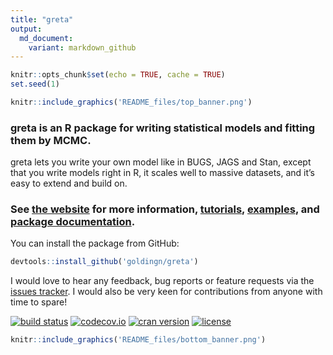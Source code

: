 ```yaml
---
title: "greta"
output:
  md_document:
    variant: markdown_github
---
```


```r
knitr::opts_chunk$set(echo = TRUE, cache = TRUE)
set.seed(1)
```

```r
knitr::include_graphics('README_files/top_banner.png')
```

### greta is an R package for writing statistical models and fitting them by MCMC.

greta lets you write your own model like in BUGS, JAGS and Stan, except that you write models right in R, it scales well to massive datasets, and it's easy to extend and build on.

### See [the website](https://goldingn.github.io/greta/) for more information,  [tutorials](https://goldingn.github.io/greta/getting_started.html), [examples](https://goldingn.github.io/greta/example_models.html), and [package documentation](https://goldingn.github.io/greta/reference-index.html).

You can install the package from GitHub:
```r
devtools::install_github('goldingn/greta')
```

I would love to hear any feedback, bug reports or feature requests via the [issues tracker](https://github.com/goldingn/greta/issues). I would also be very keen for contributions from anyone with time to spare!


[![build status](https://travis-ci.org/goldingn/greta.svg?branch=master)](https://travis-ci.org/goldingn/greta)
[![codecov.io](https://codecov.io/github/goldingn/greta/coverage.svg?branch=master)](https://codecov.io/github/goldingn/greta?branch=master)
[![cran version](http://www.r-pkg.org/badges/version/greta)](https://cran.rstudio.com/web/packages/greta)
[![license](https://img.shields.io/badge/License-Apache%202.0-blue.svg)](https://opensource.org/licenses/Apache-2.0)
```r
knitr::include_graphics('README_files/bottom_banner.png')
```
